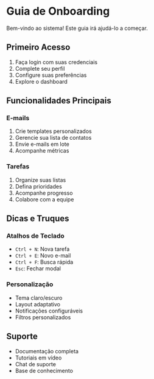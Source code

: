 # Guia de Onboarding

Bem-vindo ao sistema! Este guia irá ajudá-lo a começar.

## Primeiro Acesso

1. Faça login com suas credenciais
2. Complete seu perfil
3. Configure suas preferências
4. Explore o dashboard

## Funcionalidades Principais

### E-mails

1. Crie templates personalizados
2. Gerencie sua lista de contatos
3. Envie e-mails em lote
4. Acompanhe métricas

### Tarefas

1. Organize suas listas
2. Defina prioridades
3. Acompanhe progresso
4. Colabore com a equipe

## Dicas e Truques

### Atalhos de Teclado

- `Ctrl + N`: Nova tarefa
- `Ctrl + E`: Novo e-mail
- `Ctrl + F`: Busca rápida
- `Esc`: Fechar modal

### Personalização

- Tema claro/escuro
- Layout adaptativo
- Notificações configuráveis
- Filtros personalizados

## Suporte

- Documentação completa
- Tutoriais em vídeo
- Chat de suporte
- Base de conhecimento